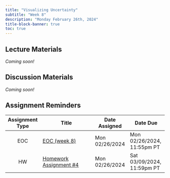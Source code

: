 ```yaml
---
title: "Visualizing Uncertainty"
subtitle: "Week 8"
description: "Monday February 26th, 2024"
title-block-banner: true
toc: true
---
```


## Lecture Materials 

*Coming soon!*

## Discussion Materials

*Coming soon!*

## Assignment Reminders

| Assignment Type | Title                                                 | Date Assigned  | Date Due                   |
|:---------------:|-------------------------------------------------------|----------------|----------------------------|
| EOC             | [EOC (week 8)](https://forms.gle/aqUwck6jABKRUfYMA)   | Mon 02/26/2024 | Mon 02/26/2024, 11:55pm PT |
| HW              | [Homework Assignment #4](../assignments/HW4.qmd)      | Mon 02/26/2024 | Sat 03/09/2024, 11:59pm PT |
